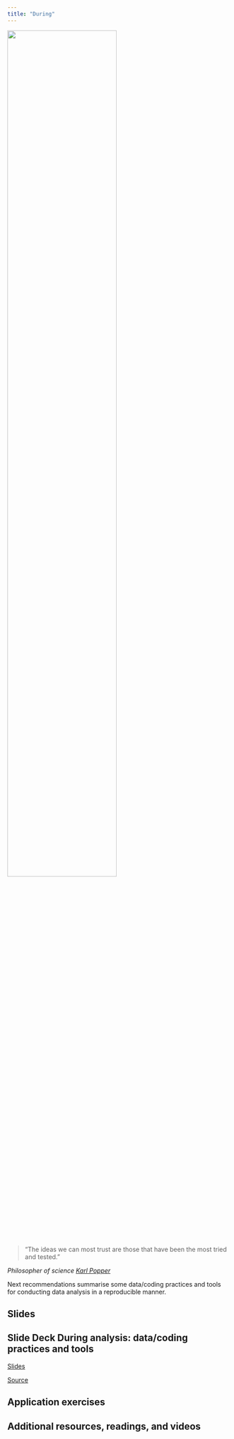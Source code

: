 ```yaml
---
title: "During"
---
```



::: {.column-margin}

![](https://upload.wikimedia.org/wikipedia/commons/4/43/Karl_Popper.jpg){fig-alt="Karl Popper" fig-align="center" width="70%"}

> “The ideas we can most trust are those that have been the most tried and tested.” 

*Philosopher of science [Karl Popper](https://en.wikipedia.org/wiki/Karl_Popper)*
:::


Next recommendations summarise some data/coding practices and tools for conducting data analysis in a reproducible manner.


## Slides


::: {.callout-tip icon=false}
## **Slide Deck** During analysis: data/coding practices and tools

::: slides
[Slides](03-during-slides.qmd)
:::

::: source
[Source](https://github.com/cgranell/rrp/tree/main/materials/03-before-slides.qmd)
:::

:::


## Application exercises



## Additional resources, readings, and videos


